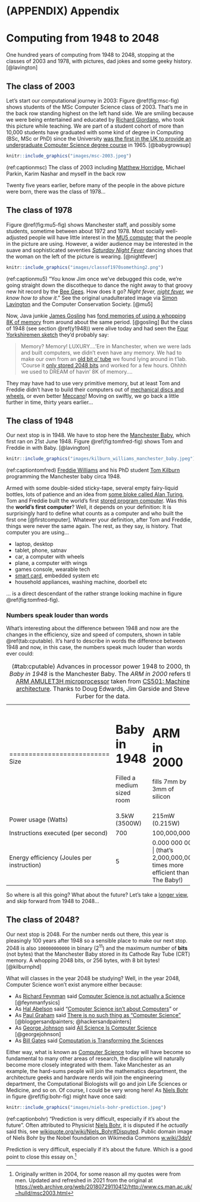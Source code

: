 # (APPENDIX) Appendix {-}

# Computing from 1948 to 2048 {#mastersofscience}

One hundred years of computing from 1948 to 2048, stopping at the classes of 2003 and 1978, with pictures, dad jokes and some geeky history. [@lavington]

## The class of 2003 {#y2003}  

Let's start our computational journey in 2003: Figure \@ref(fig:msc-fig) shows students of the MSc Computer Science class of 2003. That's me in the back row standing highest on the left hand side. We are smiling because we were being entertained and educated by [Richard Giordano](https://www.southampton.ac.uk/healthsciences/about/staff/richard_giordano.page), who took this picture while teaching. We are part of a student cohort of more than 10,000 students have graduated with some kind of degree in Computing (BSc, MSc or PhD) since the University [was the first in the UK to provide an undergraduate Computer Science degree course](http://www.bbc.co.uk/manchester/content/articles/2005/11/07/baby_computer_40_interview_feature.shtml) in 1965. [@babygrowsup]

```r
knitr::include_graphics("images/msc-2003.jpeg")
```
(ref:captionmsc) The class of 2003 including [Matthew Horridge](https://web.stanford.edu/~horridge/), Michael Parkin, Karim Nashar and myself in the back row

Twenty five years earlier, before many of the people in the above picture were born, there was the class of 1978...

## The class of 1978 {#y1978}

Figure \@ref(fig:mu5-fig) shows Manchester staff, and possibly some students, sometime between about 1972 and 1978. Most socially well-adjusted people will have little interest in the [MU5 computer](https://en.wikipedia.org/wiki/Manchester_computers#MU5) that the people in the picture are using. However, a wider audience may be interested in the suave and sophisticated seventies *[Saturday Night Fever](https://en.wikipedia.org/wiki/Saturday_Night_Fever)* dancing shoes that the woman on the left of the picture is wearing. [@nightfever]

```r
knitr::include_graphics("images/classof1970something2.png")
```
(ref:captionmu5) “You know Jim once we've debugged this code, we're going straight down the discotheque to dance the night away to that groovy new hit record by the [Bee Gees](https://en.wikipedia.org/wiki/Bee_Gees). How does it go? *Night fever, [night fever](https://en.wikipedia.org/wiki/Night_Fever), we know how to show it*.” See the original unadulterated image via [Simon Lavington](http://www.computinghistory.org.uk/det/3638/Simon-Lavington/) and the Computer Conservation Society. [@mu5]

Now, Java junkie [James Gosling](https://en.wikipedia.org/wiki/James_Gosling) has [fond memories of using a whopping 8K of memory](http://web.archive.org/web/20041010131526/http://today.java.net/jag/page6.html#51) from around about the same period. [@gosling] But the class of 1948 (see section \@ref(y1948)) were alive today and had seen the [Four Yorkshiremen sketch](https://en.wikipedia.org/wiki/Four_Yorkshiremen_sketch) they'd probably say:

> Memory? Memory! LUXURY....'Ere in Manchester, when we were lads and built computers, we didn't even
> have any memory. We had to make our own from an [old bit o' tube](https://en.wikipedia.org/wiki/Williams_tube) we found lying around in t'lab.
> 'Course it [only stored 2048 bits](http://curation.cs.manchester.ac.uk/computer50/www.computer50.org/mark1/ip-mm1.crt2048.html) and worked for a few hours. Ohhhh we used to DREAM of havin' 8K of
> memory....

They may have had to use very primitive memory, but at least Tom and Freddie didn't have to build their computers out of [mechanical discs and wheels](https://www.sciencemuseum.org.uk/objects-and-stories/lovelace-turing-and-invention-computers), or even better [Meccano](https://en.wikipedia.org/wiki/Differential_analyser#Use_of_Meccano)! Moving on swiftly, we go back a little further in time, thirty years earlier...

## The class of 1948 {#y1948}
Our next stop is in 1948. We have to stop here the [Manchester Baby](https://en.wikipedia.org/wiki/Manchester_Baby), which first ran on 21st June 1948. Figure \@ref(fig:tomfred-fig) shows Tom and Freddie in with Baby. [@lavington]

```r
knitr::include_graphics("images/kilburn_williams_manchester_baby.jpeg")
```
(ref:captiontomfred) [Freddie Williams](https://en.wikipedia.org/wiki/Frederic_Calland_Williams) and his PhD student [Tom Kilburn](https://en.wikipedia.org/wiki/Tom_Kilburn) programming the Manchester baby circa 1948.

Armed with some double-sided sticky-tape, several empty fairy-liquid bottles, lots of patience and an idea from [some bloke called Alan Turing](https://en.wikipedia.org/wiki/Alan_Turing), Tom and Freddie built the world's first [stored program computer](https://en.wikipedia.org/wiki/Stored-program_computer). Was this the **world's first computer**? Well, it depends on your definition: It is surprisingly hard to define what counts as a computer and who built the first one [@firstcomputer]. Whatever your definition, after Tom and Freddie, things were never the same again. The rest, as they say, is history. That computer you are using...

* laptop, desktop
* tablet, phone, satnav
* car, a computer with wheels
* plane, a computer with wings
* games console, wearable tech
* [smart card](https://en.wikipedia.org/wiki/Smart_card), embedded system etc
* household appliances, washing machine, doorbell etc



... is a direct descendant of the rather strange looking machine in figure \@ref(fig:tomfred-fig).

### Numbers speak louder than words {#louder}

What's interesting about the difference between 1948 and now are the changes in the efficiency, size and speed of computers, shown in table  \@ref(tab:cputable). It's hard to describe in words the difference between 1948 and now, in this case, the numbers speak much louder than words ever could:

:  (\#tab:cputable) Advances in processor power 1948 to 2000, the *Baby in 1948* is the Manchester Baby. The *ARM in 2000* refers the [ARM AMULET3H microprocessor](http://apt.cs.manchester.ac.uk/ftp/pub/apt/misc/Amu3Hv10.fm5.pdf) taken from [CS501: Machine architecture](https://web.archive.org/web/20210630214331/https://studentnet.cs.manchester.ac.uk/pgt/2004/CSSyllabus.pdf). Thanks to Doug Edwards, Jim Garside and Steve Furber for the data.

+--------------------------+------------------------------+-----------------------------+
|                          | Baby in 1948                 | ARM in 2000                 |
+==========================+==============================+=============================+
| Size                     |  Filled a medium sized room  | fills 7mm by 3mm of silicon |
+--------------------------+------------------------------+-----------------------------+
| Power usage (Watts)      | 3.5kW (3500W)                | 215mW (0.215W)              |
+--------------------------+------------------------------+-----------------------------+
| Instructions executed    | 700                          | 100,000,000                 |
| (per second)             |                              |                             |
+--------------------------+------------------------------+-----------------------------+
| Energy efficiency        | 5                            | 0.000 000 002               |
| (Joules per instruction) |                              | (that's 2,000,000,000 times more efficient than The Baby!)|
+--------------------------+------------------------------+-----------------------------+


So where is all this going? What about the future? Let's take a [longer view](https://en.wikipedia.org/wiki/Long_Now_Foundation), and skip forward from 1948 to 2048...

## The class of 2048? {#y2048}
Our next stop is 2048. For the number nerds out there, this year is pleasingly 100 years after 1948 so a sensible place to make our next stop. 2048 is also `100000000000` in binary (2^11^) and the maximum number of **bits** (not bytes) that the Manchester Baby stored in its Cathode Ray Tube (CRT) memory. A whopping 2048 bits, or 256 bytes, with 8 bit bytes! [@kilburnphd]

What will classes in the year 2048 be studying? Well, in the year 2048, Computer Science won't exist anymore either because:

* As [Richard Feynman](https://en.wikipedia.org/wiki/Richard_Feynman) said [Computer Science is not actually a Science](https://www.flickr.com/photos/dullhunk/51956613478/) [@feynmanfysics]
* As [Hal Abelson](https://en.wikipedia.org/wiki/Hal_Abelson) said “[Computer Science isn't about Computers](http://groups.csail.mit.edu/mac/classes/6.001/abelson-sussman-lectures/)” or
* As [Paul Graham](https://en.wikipedia.org/wiki/Paul_Graham_(programmer)) said [There is no such thing as “Computer Science”](http://www.paulgraham.com/hp.html) [@bloggersandpainters; @hackersandpainters]
* As [George Johnson](https://en.wikipedia.org/wiki/George_Johnson_%28writer%29) said [All Science Is Computer Science](https://www.nytimes.com/2001/03/25/weekinreview/the-world-in-silica-fertilization-all-science-is-computer-science.html) [@georgejohnson]
* As [Bill Gates](https://en.wikipedia.org/wiki/Bill_Gates) said [Computation is Transforming the Sciences](https://web.archive.org/web/20080221053710/https://www.microsoft.com/presspass/exec/billg/speeches/2005/11-15SuperComputing05.aspx)

Either way, what is known as [Computer Science](https://en.wikipedia.org/wiki/Computer_science) today will have become so fundamental to many other areas of research, the discipline will naturally become more closely integrated with them. Take Manchester as an example, the hard-sums people will join the mathematics department, the architecture geeks and hardware nerds will join the engineering department, the Computational Biologists will go and join Life Sciences or Medicine, and so on. Of course, I could be very wrong here! As [Niels Bohr](https://en.wikipedia.org/wiki/Niels_Bohr) in figure \@ref(fig:bohr-fig) might have once said:

```r
knitr::include_graphics("images/niels-bohr-prediction.jpeg")
```
(ref:captionbohr) “Prediction is very difficult, especially if it's about the future”. Often attributed to Physicist [Niels Bohr](https://en.wikipedia.org/wiki/Niels_Bohr), it is disputed if he *actually* said this, see [wikiquote.org/wiki/Niels_Bohr#Disputed](https://en.wikiquote.org/wiki/Niels_Bohr#Disputed). Public domain image of Niels Bohr by the Nobel foundation on Wikimedia Commons [w.wiki/3dqV](https://w.wiki/3dqV)

Prediction is very difficult, especially if it's about the future. Which is a good point to close this essay on.^[Originally written in 2004, for some reason all my quotes were from men. Updated and refreshed in 2021 from the original at [https://web.archive.org/web/20180729110412/http://www.cs.man.ac.uk/~hulld/msc2003.html](https://web.archive.org/web/20180729110412/http://www.cs.man.ac.uk/~hulld/msc2003.html)]

